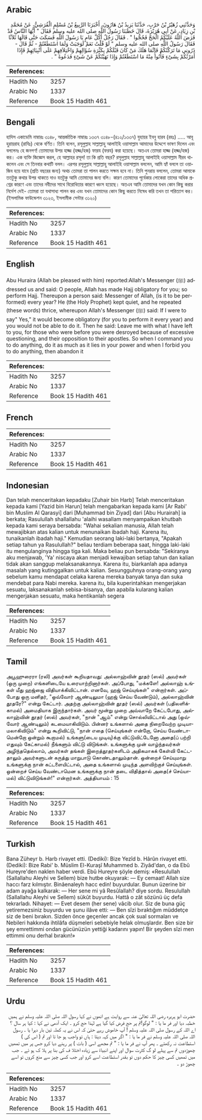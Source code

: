## Arabic


<div dir="rtl" lang="ar" style={{fontSize:'larger',backgroundColor:'#f8f9fa',padding:20}}>
وَحَدَّثَنِي زُهَيْرُ بْنُ حَرْبٍ، حَدَّثَنَا يَزِيدُ بْنُ هَارُونَ، أَخْبَرَنَا الرَّبِيعُ بْنُ مُسْلِمٍ الْقُرَشِيُّ، عَنْ مُحَمَّدِ بْنِ زِيَادٍ، عَنْ أَبِي هُرَيْرَةَ، قَالَ خَطَبَنَا رَسُولُ اللَّهِ صلى الله عليه وسلم فَقَالَ ‏"‏ أَيُّهَا النَّاسُ قَدْ فَرَضَ اللَّهُ عَلَيْكُمُ الْحَجَّ فَحُجُّوا ‏"‏ ‏.‏ فَقَالَ رَجُلٌ أَكُلَّ عَامٍ يَا رَسُولَ اللَّهِ فَسَكَتَ حَتَّى قَالَهَا ثَلاَثًا فَقَالَ رَسُولُ اللَّهِ صلى الله عليه وسلم ‏"‏ لَوْ قُلْتُ نَعَمْ لَوَجَبَتْ وَلَمَا اسْتَطَعْتُمْ - ثُمَّ قَالَ - ذَرُونِي مَا تَرَكْتُكُمْ فَإِنَّمَا هَلَكَ مَنْ كَانَ قَبْلَكُمْ بِكَثْرَةِ سُؤَالِهِمْ وَاخْتِلاَفِهِمْ عَلَى أَنْبِيَائِهِمْ فَإِذَا أَمَرْتُكُمْ بِشَىْءٍ فَأْتُوا مِنْهُ مَا اسْتَطَعْتُمْ وَإِذَا نَهَيْتُكُمْ عَنْ شَىْءٍ فَدَعُوهُ ‏"‏ ‏.‏
</div>
<div style={{backgroundColor:'#f8f9fa',padding:20, marginBottom: 10}}><table> <thead> <tr> <th>References:</th> <th></th> </tr> </thead> <tbody><tr><td>Hadith No</td><td>3257</td></tr><tr><td>Arabic No</td><td>1337</td></tr><tr><td>Reference</td><td>Book 15 Hadith 461</td></tr></tbody></table></div>

## Bengali


<div dir="ltr" lang="bn" style={{fontSize:'larger',backgroundColor:'#f8f9fa',padding:20}}>
হাদিস একাডেমি নাম্বারঃ ৩১৪৮, আন্তর্জাতিক নাম্বারঃ ১৩৩৭ ৩১৪৮-(৪১২/১৩৩৭) যুহায়র ইবনু হারব (রহঃ) ..... আবূ হুরায়রাহ (রাযিঃ) থেকে বর্ণিত। তিনি বলেন, রসূলুল্লাহ সাল্লাল্লাহু আলাইহি ওয়াসাল্লাম আমাদের উদ্দেশে ভাষণ দিলেন এবং বললেনঃ হে জনগণ! তোমাদের উপর হাজ্জ (হজ্জ/হজ) ফারয (ফরয) করা হয়েছে। অতএব তোমরা হাজ্জ (হজ্জ/হজ) কর। এক ব্যক্তি জিজ্ঞেস করল, হে আল্লাহর রসূল! তা কি প্রতি বছর? রসূলুল্লাহ সাল্লাল্লাহু আলাইহি ওয়াসাল্লাম নীরব থাকলেন এবং সে তিনবার কথাটি বলল। এরপর রসূলুল্লাহ সাল্লাল্লাহু আলাইহি ওয়াসাল্লাম বললেন, আমি হ্যাঁ বললে তা ওয়াজিব হয়ে যাবে (প্রতি বছরের জন্য) অথচ তোমরা তা পালন করতে সক্ষম হবে না। তিনি পুনরায় বললেন, তোমরা আমাকে ততটুকু কথার উপর থাকতে দাও যতটুকু আমি তোমাদের জন্য বলি। কারণ তোমাদের পূর্বেকার লোকেরা তাদের অধিক প্রশ্নের কারণে এবং তাদের নবীদের সাথে বিরোধিতার কারণে ধ্বংস হয়েছে। অতএব আমি তোমাদের যখন কোন কিছু করার নির্দেশ দেই- তোমরা তা যথাসাধ্য পালন কর এবং যখন তোমাদের কোন কিছু করতে নিষেধ করি তখন তা পরিত্যাগ কর। (ইসলামিক ফাউন্ডেশন ৩১২৩, ইসলামীক সেন্টার ৩১২০)
</div>
<div style={{backgroundColor:'#f8f9fa',padding:20, marginBottom: 10}}><table> <thead> <tr> <th>References:</th> <th></th> </tr> </thead> <tbody><tr><td>Hadith No</td><td>3257</td></tr><tr><td>Arabic No</td><td>1337</td></tr><tr><td>Reference</td><td>Book 15 Hadith 461</td></tr></tbody></table></div>

## English


<div dir="ltr" lang="en" style={{fontSize:'larger',backgroundColor:'#f8f9fa',padding:20}}>
Abu Huraira (Allah be pleased with him) reported:Allah's Messenger (ﷺ) addressed us and said: O people, Allah has made Hajj obligatory for you; so perform Hajj. Thereupon a person said: Messenger of Allah, (is it to be performed) every year? He (the Holy Prophet) kept quiet, and he repeated (these words) thrice, whereupon Allah's Messenger (ﷺ) said: If I were to say" Yes," it would become obligatory (for you to perform it every year) and you would not be able to do it. Then he said: Leave me with what I have left to you, for those who were before you were desroyed because of excessive questioning, and their opposition to their apostles. So when I command you to do anything, do it as much as it lies in your power and when I forbid you to do anything, then abandon it
</div>
<div style={{backgroundColor:'#f8f9fa',padding:20, marginBottom: 10}}><table> <thead> <tr> <th>References:</th> <th></th> </tr> </thead> <tbody><tr><td>Hadith No</td><td>3257</td></tr><tr><td>Arabic No</td><td>1337</td></tr><tr><td>Reference</td><td>Book 15 Hadith 461</td></tr></tbody></table></div>

## French


<div dir="ltr" lang="fr" style={{fontSize:'larger',backgroundColor:'#f8f9fa',padding:20}}>

</div>
<div style={{backgroundColor:'#f8f9fa',padding:20, marginBottom: 10}}><table> <thead> <tr> <th>References:</th> <th></th> </tr> </thead> <tbody><tr><td>Hadith No</td><td>3257</td></tr><tr><td>Arabic No</td><td>1337</td></tr><tr><td>Reference</td><td>Book 15 Hadith 461</td></tr></tbody></table></div>

## Indonesian


<div dir="ltr" lang="id" style={{fontSize:'larger',backgroundColor:'#f8f9fa',padding:20}}>
Dan telah menceritakan kepadaku [Zuhair bin Harb] Telah menceritakan kepada kami [Yazid bin Harun] telah mengabarkan kepada kami [Ar Rabi' bin Muslim Al Qarasyi] dari [Muhammad bin Ziyad] dari [Abu Hurairah] ia berkata; Rasulullah shallallahu 'alaihi wasallam menyampaikan khutbah kepada kami seraya bersabda: "Wahai sekalian manusia, Allah telah mewajibkan atas kalian untuk menunaikan ibadah haji. Karena itu, tunaikanlah ibadah haji." Kemudian seorang laki-laki bertanya, "Apakah setiap tahun ya Rasulullah?" beliau terdiam beberapa saat, hingga laki-laki itu mengulanginya hingga tiga kali. Maka beliau pun bersabda: "Sekiranya aku menjawab, 'Ya' niscaya akan menjadi kewajiban setiap tahun dan kalian tidak akan sanggup melaksanakannya. Karena itu, biarkanlah apa adanya masalah yang kutinggalkan untuk kalian. Sesungguhnya orang-orang yang sebelum kamu mendapat celaka karena mereka banyak tanya dan suka mendebat para Nabi mereka. karena itu, bila kuperintahkan mengerjakan sesuatu, laksanakanlah sebisa-bisanya, dan apabila kularang kalian mengerjakan sesuatu, maka hentikanlah segera
</div>
<div style={{backgroundColor:'#f8f9fa',padding:20, marginBottom: 10}}><table> <thead> <tr> <th>References:</th> <th></th> </tr> </thead> <tbody><tr><td>Hadith No</td><td>3257</td></tr><tr><td>Arabic No</td><td>1337</td></tr><tr><td>Reference</td><td>Book 15 Hadith 461</td></tr></tbody></table></div>

## Tamil


<div dir="ltr" lang="ta" style={{fontSize:'larger',backgroundColor:'#f8f9fa',padding:20}}>
அபூஹுரைரா (ரலி) அவர்கள் கூறியதாவது: அல்லாஹ்வின் தூதர் (ஸல்) அவர்கள் (ஒரு முறை) எங்களிடையே உரையாற்றினார்கள். அப்போது, "மக்களே! அல்லாஹ் உங்கள் மீது ஹஜ்ஜை விதியாக்கிவிட்டான். எனவே, ஹஜ் செய்யுங்கள்" என்றார்கள். அப்போது ஒரு மனிதர், "ஒவ்வோர் ஆண்டிலுமா (ஹஜ் செய்ய வேண்டும்), அல்லாஹ்வின் தூதரே?" என்று கேட்டார். அதற்கு அல்லாஹ்வின் தூதர் (ஸல்) அவர்கள் (பதிலளிக்காமல்) அமைதியாக இருந்தார்கள். அவர் மூன்று முறை அவ்வாறே கேட்டபோது, அல்லாஹ்வின் தூதர் (ஸல்) அவர்கள், "நான் "ஆம்" என்று சொல்லிவிட்டால் அது (ஒவ்வோர் ஆண்டிலும்) கடமையாகிவிடும். பின்னர் உங்களால் அதை நிறைவேற்ற முடியாமலாகிவிடும்" என்று கூறிவிட்டு, "நான் எதை (செய்யுங்கள் என்றோ, செய்ய வேண்டாமென்றோ ஒன்றும் கூறாமல்) உங்களு(டைய முடிவு)க்கு விட்டுவிட்டேனோ அதை(ப் பற்றி எதுவும் கேட்காமல்) நீங்களும் விட்டு விடுங்கள். உங்களுக்கு முன் வாழ்ந்தவர்கள் அழிந்ததெல்லாம், அவர்கள் தங்கள் இறைத்தூதர்களிடம் அதிகமாகக் கேள்வி கேட்டதாலும் அவர்களுடன் கருத்து மாறுபாடு கொண்டதாலும்தான். ஒன்றைச் செய்யுமாறு உங்களுக்கு நான் கட்டளையிட்டால், அதை உங்களால் முடிந்த அளவிற்குச் செய்யுங்கள். ஒன்றைச் செய்ய வேண்டாமென உங்களுக்கு நான் தடை விதித்தால் அதை(ச் செய்யாமல்) விட்டுவிடுங்கள்!" என்றார்கள். அத்தியாயம் : 15
</div>
<div style={{backgroundColor:'#f8f9fa',padding:20, marginBottom: 10}}><table> <thead> <tr> <th>References:</th> <th></th> </tr> </thead> <tbody><tr><td>Hadith No</td><td>3257</td></tr><tr><td>Arabic No</td><td>1337</td></tr><tr><td>Reference</td><td>Book 15 Hadith 461</td></tr></tbody></table></div>

## Turkish


<div dir="ltr" lang="tr" style={{fontSize:'larger',backgroundColor:'#f8f9fa',padding:20}}>
Bana Züheyr b. Harb rivayet etti. (Dediki): Bize Yezîd b. Hârûn rivayet etti. (Dediki): Bize Rabi' b. Müslim El-Kuraşî Muhammed b. Ziyâd'dan, o da Ebû Hureyre'den naklen haber verdi. Ebû Hureyre şöyle demiş: «Resulullah (Sallallahu Aleyhi ve Sellem) bize hutbe okuyarak: — Ey cemaat! Allah size haccı farz kılmıştır. Binâenaleyh hacc edin! buyurdular. Bunun üzerine bir adam ayağa kalkarak: — Her sene mi yâ Resûlallah? diye sordu. Resulullah (Sallallahu Aleyhi ve Sellem) sükût buyurdu. Hattâ o zât sözünü üç defa tekrarladı. Nihayet: — Evet desem (her sene) vâcib olur. Siz de buna güç yetiremezsiniz buyurdu ve şunu ilâve etti: — Ben sîzi bıraktığım müddetçe siz de beni bırakın. Sizden önce geçenler ancak çok sual sormaları ve Nebileri hakkında ihtilâfa düşmeleri sebebiyle helak olmuşlardır. Ben size bir şey emrettimmi ondan gücünüzün yettiği kadarını yapın! Bir şeyden sîzi men ettimmi onu derhal bırakın!»
</div>
<div style={{backgroundColor:'#f8f9fa',padding:20, marginBottom: 10}}><table> <thead> <tr> <th>References:</th> <th></th> </tr> </thead> <tbody><tr><td>Hadith No</td><td>3257</td></tr><tr><td>Arabic No</td><td>1337</td></tr><tr><td>Reference</td><td>Book 15 Hadith 461</td></tr></tbody></table></div>

## Urdu


<div dir="rtl" lang="ur" style={{fontSize:'larger',backgroundColor:'#f8f9fa',padding:20}}>
حضرت ابو ہریرہ رضی اللہ تعالیٰ عنہ سے روایت ہے انھوں نے کہا رسول اللہ صلی اللہ علیہ وسلم نے ہمیں خطبہ دیا اور فر ما یا : " لوگو!تم پر حج فرض کیا گیا ہے لہٰذا حج کرو ۔ ایک آدمی نے کہا : کیا ہر سال ؟ اے اللہ کے رسول صلی اللہ علیہ وسلم ! آپ خاموش رہے حتیٰ کہ اس نے یہ کملہ تین بار دہرا یا ۔ رسول اللہ صلی اللہ علیہ وسلم نے فر ما یا : " اگر میں کہہ دیتا : ہاں تو واجب ہو جا تا اور تم ( اس کی ) استطاعت نہ رکھتے ۔ پھر آپ نے فر ما یا : " تم مجھے اسی ( بات ) پر رہنے دیا کرو جس پر میں تمھیں چھوڑدوں تم سے پہلے لو گ کثرت سوال اور اپنے انبیاءؑ سے زیادہ اختلا ف کی بنا پر ہلا ک ہو ئے ۔ جب میں تمھیں کسی چیز کا حکم دوں تو بقدر استطاعت اسے کرو اور جب کسی چیز سے منع کروں تو اسے چھوڑ دو ۔
</div>
<div style={{backgroundColor:'#f8f9fa',padding:20, marginBottom: 10}}><table> <thead> <tr> <th>References:</th> <th></th> </tr> </thead> <tbody><tr><td>Hadith No</td><td>3257</td></tr><tr><td>Arabic No</td><td>1337</td></tr><tr><td>Reference</td><td>Book 15 Hadith 461</td></tr></tbody></table></div>